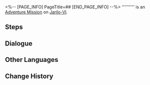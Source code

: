 <%-- [PAGE_INFO]
PageTitle=##
[END_PAGE_INFO] --%>
{{Stub|Dialogue.}}
{{Mission Infobox
|id            = 4040151
|title         = 
|image         = <!--Mission .png-->
|type          = Adventure
|event_name    = 
|chapter       = 
|requirements  = 
* [[Trailblaze Mission]] ''[[Lingering Shadows]]'' completed
* {{cx}}<!--Hidden Exploration Objective ID 4040101--> completed
|summary       = <!--official mission summary from Fate's Atlas-->
|characters    = Trailblazer; Voice of a Strange Woman
|startLocation = [[Jarilo-VI]] - [[Backwater Pass]]
|world         = Jarilo-VI
|area          = Backwater Pass
|prev          = 
|next          = 
|rewards       = Shield (Item)*20; A Call From The Fragmentum: Clues From the Conversation*1 { text = A Call From The Fragmentum: Clues From the Conversation }
}}
'''''''''' is an [[Adventure Mission]] on [[Jarilo-VI]].

==Steps==


<!--
==Gameplay Notes==

--><!--
==Trial Character==

-->
==Dialogue==
{{Stub Dialogue}}
{{Dialogue Start}}
:{{tx}}
{{Dialogue End}}

==Other Languages==
{{Other Languages
|en   = 
|zhs  = 
|zht  = 
|ja   = 
|ko   = 
|es   = 
|fr   = 
|ru   = 
|th   = 
|vi   = 
|de   = 
|id   = 
|pt   = 
}}

==Change History==
{{Change History|1.0}}

